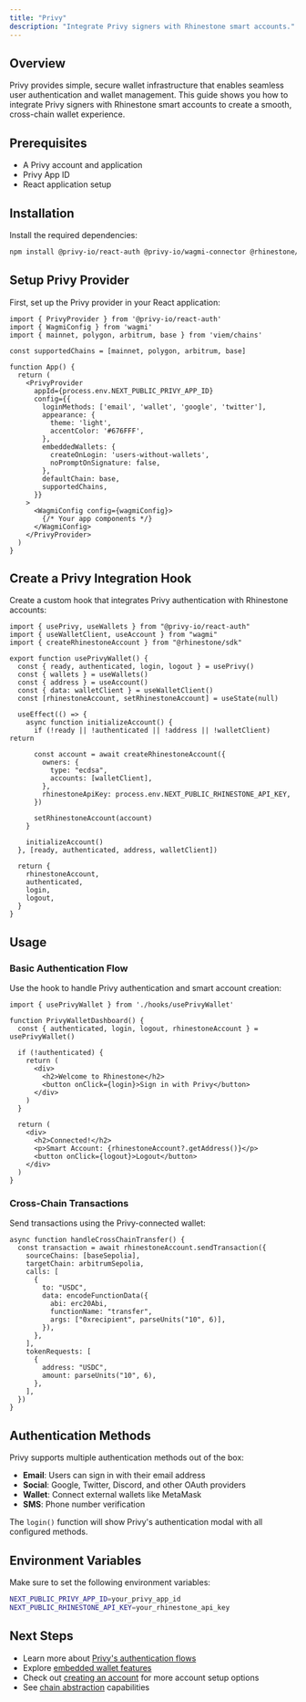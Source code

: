 ```yaml
---
title: "Privy"
description: "Integrate Privy signers with Rhinestone smart accounts."
---
```


## Overview

Privy provides simple, secure wallet infrastructure that enables seamless user authentication and wallet management. This guide shows you how to integrate Privy signers with Rhinestone smart accounts to create a smooth, cross-chain wallet experience.

## Prerequisites

- A Privy account and application
- Privy App ID
- React application setup

## Installation

Install the required dependencies:

```bash
npm install @privy-io/react-auth @privy-io/wagmi-connector @rhinestone/sdk viem wagmi
```

## Setup Privy Provider

First, set up the Privy provider in your React application:

```tsx
import { PrivyProvider } from '@privy-io/react-auth'
import { WagmiConfig } from 'wagmi'
import { mainnet, polygon, arbitrum, base } from 'viem/chains'

const supportedChains = [mainnet, polygon, arbitrum, base]

function App() {
  return (
    <PrivyProvider
      appId={process.env.NEXT_PUBLIC_PRIVY_APP_ID}
      config={{
        loginMethods: ['email', 'wallet', 'google', 'twitter'],
        appearance: {
          theme: 'light',
          accentColor: '#676FFF',
        },
        embeddedWallets: {
          createOnLogin: 'users-without-wallets',
          noPromptOnSignature: false,
        },
        defaultChain: base,
        supportedChains,
      }}
    >
      <WagmiConfig config={wagmiConfig}>
        {/* Your app components */}
      </WagmiConfig>
    </PrivyProvider>
  )
}
```

## Create a Privy Integration Hook

Create a custom hook that integrates Privy authentication with Rhinestone accounts:

```tsx
import { usePrivy, useWallets } from "@privy-io/react-auth"
import { useWalletClient, useAccount } from "wagmi"
import { createRhinestoneAccount } from "@rhinestone/sdk"

export function usePrivyWallet() {
  const { ready, authenticated, login, logout } = usePrivy()
  const { wallets } = useWallets()
  const { address } = useAccount()
  const { data: walletClient } = useWalletClient()
  const [rhinestoneAccount, setRhinestoneAccount] = useState(null)

  useEffect(() => {
    async function initializeAccount() {
      if (!ready || !authenticated || !address || !walletClient) return

      const account = await createRhinestoneAccount({
        owners: {
          type: "ecdsa",
          accounts: [walletClient],
        },
        rhinestoneApiKey: process.env.NEXT_PUBLIC_RHINESTONE_API_KEY,
      })

      setRhinestoneAccount(account)
    }

    initializeAccount()
  }, [ready, authenticated, address, walletClient])

  return {
    rhinestoneAccount,
    authenticated,
    login,
    logout,
  }
}
```

## Usage

### Basic Authentication Flow

Use the hook to handle Privy authentication and smart account creation:

```tsx {4-6}
import { usePrivyWallet } from './hooks/usePrivyWallet'

function PrivyWalletDashboard() {
  const { authenticated, login, logout, rhinestoneAccount } = usePrivyWallet()

  if (!authenticated) {
    return (
      <div>
        <h2>Welcome to Rhinestone</h2>
        <button onClick={login}>Sign in with Privy</button>
      </div>
    )
  }

  return (
    <div>
      <h2>Connected!</h2>
      <p>Smart Account: {rhinestoneAccount?.getAddress()}</p>
      <button onClick={logout}>Logout</button>
    </div>
  )
}
```

### Cross-Chain Transactions

Send transactions using the Privy-connected wallet:

```tsx {2-14}
async function handleCrossChainTransfer() {
  const transaction = await rhinestoneAccount.sendTransaction({
    sourceChains: [baseSepolia],
    targetChain: arbitrumSepolia,
    calls: [
      {
        to: "USDC",
        data: encodeFunctionData({
          abi: erc20Abi,
          functionName: "transfer",
          args: ["0xrecipient", parseUnits("10", 6)],
        }),
      },
    ],
    tokenRequests: [
      {
        address: "USDC",
        amount: parseUnits("10", 6),
      },
    ],
  })
}
```

## Authentication Methods

Privy supports multiple authentication methods out of the box:

- **Email**: Users can sign in with their email address
- **Social**: Google, Twitter, Discord, and other OAuth providers  
- **Wallet**: Connect external wallets like MetaMask
- **SMS**: Phone number verification

The `login()` function will show Privy's authentication modal with all configured methods.

## Environment Variables

Make sure to set the following environment variables:

```bash
NEXT_PUBLIC_PRIVY_APP_ID=your_privy_app_id
NEXT_PUBLIC_RHINESTONE_API_KEY=your_rhinestone_api_key
```

## Next Steps

- Learn more about [Privy's authentication flows](https://docs.privy.io/) 
- Explore [embedded wallet features](https://docs.privy.io/guide/frontend/embedded/overview)
- Check out [creating an account](../create-account) for more account setup options
- See [chain abstraction](../../use-cases/chain-abstraction/unified-balance) capabilities
